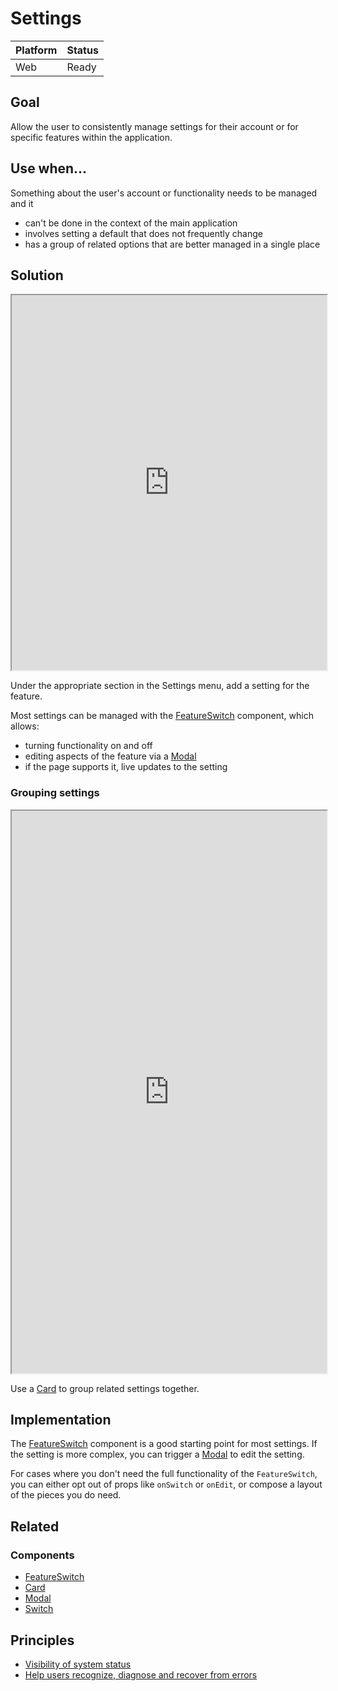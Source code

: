 
# Settings

| **Platform**                   | **Status**                                     |
| :----------------------------- | :--------------------------------------------- |
| <InlineLabel>Web</InlineLabel> | <InlineLabel color="green">Ready</InlineLabel> |

## Goal

Allow the user to consistently manage settings for their account or for specific
features within the application.

## Use when…

Something about the user's account or functionality needs to be managed and it

- can't be done in the context of the main application
- involves setting a default that does not frequently change
- has a group of related options that are better managed in a single place

## Solution

<iframe
  style={{
    border: "var(--border-base) solid var(--color-border)",
    borderRadius: "var(--radius-base)",
    overflow: "hidden",
  }}
  title="Figma overview"
  width="100%"
  height="600"
  src="https://embed.figma.com/design/HXWXusJPZLmaJNGlKEpiyhXW/Product-Base?m=auto&node-id=30406-25&embed-host=share"
  allowfullscreen
></iframe>

Under the appropriate section in the Settings menu, add a setting for the
feature.

Most settings can be managed with the
[FeatureSwitch](../components/FeatureSwitch) component, which allows:

- turning functionality on and off
- editing aspects of the feature via a [Modal](../components/Modal)
- if the page supports it, live updates to the setting

### Grouping settings

<iframe
  style={{
    border: "var(--border-base) solid var(--color-border)",
    borderRadius: "var(--radius-base)",
    overflow: "hidden",
  }}
  title="Figma overview"
  width="100%"
  height="900"
  src="https://embed.figma.com/design/HXWXusJPZLmaJNGlKEpiyhXW/Product-Base?m=auto&node-id=30684-219&embed-host=share"
  allowfullscreen
></iframe>

Use a [Card](../components/Card) to group related settings together.

## Implementation

The [FeatureSwitch](../components/FeatureSwitch) component is a good starting
point for most settings. If the setting is more complex, you can trigger a
[Modal](../components/Modal) to edit the setting.

For cases where you don't need the full functionality of the `FeatureSwitch`,
you can either opt out of props like `onSwitch` or `onEdit`, or compose a layout
of the pieces you do need.

## Related

### Components

- [FeatureSwitch](../components/FeatureSwitch)
- [Card](../components/Card)
- [Modal](../components/Modal)
- [Switch](../components/Switch)

## Principles

- [Visibility of system status](https://www.nngroup.com/articles/visibility-system-status/)
- [Help users recognize, diagnose and recover from errors](https://www.nngroup.com/articles/ten-usability-heuristics/#toc-9-help-users-recognize-diagnose-and-recover-from-errors-9)
